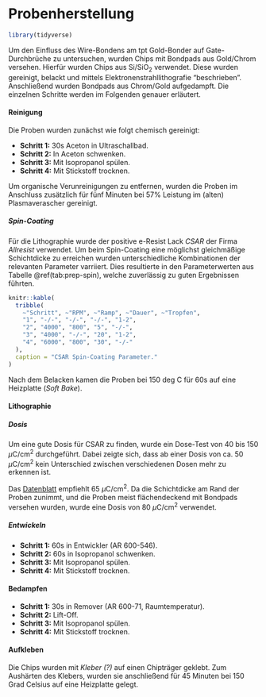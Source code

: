 # Probenherstellung {#sample-prep}

```r
library(tidyverse)
```

Um den Einfluss des Wire-Bondens am tpt Gold-Bonder auf Gate-Durchbrüche zu untersuchen, wurden Chips mit Bondpads aus Gold/Chrom versehen. Hierfür wurden Chips aus Si/SiO~2~ verwendet. Diese wurden gereinigt, belackt und mittels Elektronenstrahllithografie "beschrieben". Anschließend wurden Bondpads aus Chrom/Gold aufgedampft. Die einzelnen Schritte werden im Folgenden genauer erläutert.

#### Reinigung {-}

Die Proben wurden zunächst wie folgt chemisch gereinigt:

- **Schritt 1:** 30s Aceton in Ultraschallbad.
- **Schritt 2:** In Aceton schwenken.
- **Schritt 3:** Mit Isopropanol spülen.
- **Schritt 4:** Mit Stickstoff trocknen.

Um organische Verunreinigungen zu entfernen, wurden die Proben im Anschluss zusätzlich für fünf Minuten bei 57% Leistung im (alten) Plasmaverascher gereinigt.

##### Spin-Coating {-}

Für die Lithographie wurde der positive e-Resist Lack *CSAR* der Firma *Allresist* verwendet. Um beim Spin-Coating eine möglichst gleichmäßige Schichtdicke zu erreichen wurden unterschiedliche Kombinationen der relevanten Parameter varriiert. Dies resultierte in den Parameterwerten aus Tabelle \@ref(tab:prep-spin), welche zuverlässig zu guten Ergebnissen führten.

```r
knitr::kable(
  tribble(
    ~"Schritt", ~"RPM", ~"Ramp", ~"Dauer", ~"Tropfen",
    "1", "-/-", "-/-", "-/-", "1-2",
    "2", "4000", "800", "5", "-/-",
    "3", "4000", "-/-", "20", "1-2",
    "4", "6000", "800", "30", "-/-"
  ),
  caption = "CSAR Spin-Coating Parameter."
)
```

Nach dem Belacken kamen die Proben bei 150 deg C für 60s auf eine Heizplatte (*Soft Bake*).

#### Lithographie {-}
##### Dosis {-}

Um eine gute Dosis für CSAR zu finden, wurde ein Dose-Test von 40 bis 150 $\mu$C/cm^2^ durchgeführt. Dabei zeigte sich, dass ab einer Dosis von ca. 50 $\mu$C/cm^2^ kein Unterschied zwischen verschiedenen Dosen mehr zu erkennen ist. 

Das [Datenblatt](https://www.allresist.de/wp-content/uploads/2020/03/AR-P6200_CSAR62_Deutsch_Allresist_Produktinformation.pdf) empfiehlt 65 $\mu$C/cm^2^. Da die Schichtdicke am Rand der Proben zunimmt, und die Proben meist flächendeckend mit Bondpads versehen wurden, wurde eine Dosis von 80 $\mu$C/cm^2^ verwendet.

##### Entwickeln {-}

- **Schritt 1:** 60s in Entwickler (AR 600-546).
- **Schritt 2:** 60s in Isopropanol schwenken.
- **Schritt 3:** Mit Isopropanol spülen.
- **Schritt 4:** Mit Stickstoff trocknen.

#### Bedampfen {-}

- **Schritt 1:** 30s in Remover (AR 600-71, Raumtemperatur).
- **Schritt 2:** Lift-Off.
- **Schritt 3:** Mit Isopropanol spülen.
- **Schritt 4:** Mit Stickstoff trocknen.

#### Aufkleben {-}

Die Chips wurden mit *Kleber (?)* auf einen Chipträger geklebt. Zum Aushärten des Klebers, wurden sie anschließend für 45 Minuten bei 150 Grad Celsius auf eine Heizplatte gelegt. 

\clearpage
